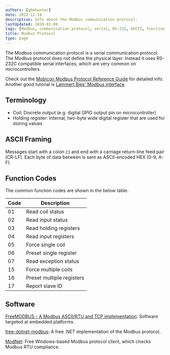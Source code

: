 ```yaml
---
authors: [gbmhunter]
date: 2012-12-14
description: Info about the Modbus communication protocol.
lastUpdated: 2019-01-09
tags: [Modbus, communication protocol, serial, RS-232, ASCII, function codes, coil]
title: Modbus Protocol
type: page
---
```


<WarningIsNotes />

The Modbus communication protocol is a serial communication protocol. The Modbus protocol does not define the physical layer. Instead it uses RS-232C compatible serial interfaces, which are very common on microcontrollers.

Check out the [Mobicon Modbus Protocol Reference Guide](http://modbus.org/docs/PI_MBUS_300.pdf) for detailed info. Another good tutorial is [Lammert Bies' Modbus interface](http://www.lammertbies.nl/comm/info/modbus.html).

## Terminology

* Coil: Discrete output (e.g. digital GPIO output pin on microcontroller)
* Holding register: Internal, two-byte wide digital register that are used for storing values

## ASCII Framing

Messages start with a colon (:) and end with a carriage return-line feed pair (CR-LF). Each byte of data between is sent as ASCII-encoded HEX (0-9, A-F).

## Function Codes

The common function codes are shown in the below table.

<table>
    <thead>
        <tr>
            <th>Code</th>
            <th>Description</th>
        </tr>
    </thead>
    <tbody>
        <tr>
            <td>01</td>
            <td>Read coil status</td>
        </tr>
        <tr>
            <td>02</td>
            <td>Read input status</td>
        </tr>
        <tr>
            <td>03</td>
            <td>Read holding registers</td>
        </tr>
        <tr>
            <td>04</td>
            <td>Read input registers</td>
        </tr>
        <tr>
            <td>05</td>
            <td>Force single coil</td>
        </tr>
        <tr>
            <td>06</td>
            <td>Preset single register</td>
        </tr>
        <tr>
            <td>07</td>
            <td>Read exception status</td>
        </tr>
        <tr>
            <td>15</td>
            <td>Force multiple coils</td>
        </tr>
        <tr>
            <td>16</td>
            <td>Preset multiple registers</td>
        </tr>
        <tr>
            <td>17</td>
            <td>Report slave ID</td>
        </tr>
    </tbody>
</table>

## Software

[FreeMODBUS - A Modbus ASCII/RTU and TCP implementation](https://www.freemodbus.org/): Software targeted at embedded platforms.

[free-dotnet-modbus](http://code.google.com/p/free-dotnet-modbus/): A free .NET implementation of the Modbus protocol.

[ModNet](http://www.globalmultimedia.in/modnet.htm): Free Windows-based Modbus protocol client, which checks Modbus RTU compliance.
